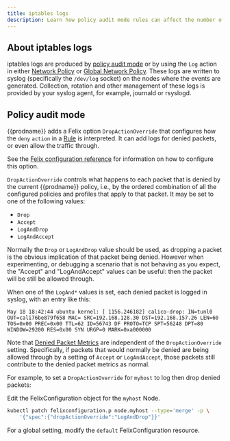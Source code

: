 ```yaml
---
title: iptables logs
description: Learn how policy audit mode rules can affect the number of iptable logs.
---
```


## About iptables logs

iptables logs are produced by [policy audit mode](#policy-audit-mode) or by using the `Log` action in either
[Network Policy](../reference/resources/networkpolicy.mdx) or [Global Network Policy](../reference/resources/globalnetworkpolicy.mdx).
These logs are written to syslog (specifically the `/dev/log` socket) on the nodes where the events are generated.
Collection, rotation and other management of these logs is provided by your syslog agent, for example, journald or rsyslogd.

## Policy audit mode

{{prodname}} adds a Felix option `DropActionOverride` that configures how the
`deny` `action` in a [Rule](../reference/resources/networkpolicy.mdx#rule) is interpreted.
It can add logs for denied packets, or even allow the traffic through.

See the
[Felix configuration reference](../reference/component-resources/node/felix/configuration.mdx#{{prodnamedash}}-specific-configuration) for
information on how to configure this option.

`DropActionOverride` controls what happens to each packet that is denied by
the current {{prodname}} policy, i.e., by the ordered combination of all the
configured policies and profiles that apply to that packet. It may be
set to one of the following values:

- `Drop`
- `Accept`
- `LogAndDrop`
- `LogAndAccept`

Normally the `Drop` or `LogAndDrop` value should be used, as dropping a
packet is the obvious implication of that packet being denied. However when
experimenting, or debugging a scenario that is not behaving as you expect, the
"Accept" and "LogAndAccept" values can be useful: then the packet will be
still be allowed through.

When one of the `LogAnd*` values is set, each denied packet is logged in
syslog, with an entry like this:

```
May 18 18:42:44 ubuntu kernel: [ 1156.246182] calico-drop: IN=tunl0 OUT=cali76be879f658 MAC= SRC=192.168.128.30 DST=192.168.157.26 LEN=60 TOS=0x00 PREC=0x00 TTL=62 ID=56743 DF PROTO=TCP SPT=56248 DPT=80 WINDOW=29200 RES=0x00 SYN URGP=0 MARK=0xa000000
```

Note that [Denied Packet Metrics](../maintenance/monitor/metrics/index.mdx) are independent of the `DropActionOverride`
setting. Specifically, if packets that would normally be denied are being
allowed through by a setting of `Accept` or `LogAndAccept`, those packets
still contribute to the denied packet metrics as normal.

For example, to set a `DropActionOverride` for `myhost` to log then drop denied packets:

Edit the FelixConfiguration object for the `myhost` Node.

```bash
kubectl patch felixconfiguration.p node.myhost --type='merge' -p \
    '{"spec":{"dropActionOverride":"LogAndDrop"}}'
```

For a global setting, modify the `default` FelixConfiguration resource.
